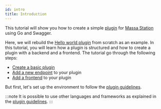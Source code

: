 ```yaml
---
id: intro
title: Introduction
---
```


This tutorial will show you how to create a simple [plugin](/docs/build/massa-station/plugin/introduction) for [Massa Station](/docs/build/massa-station/introduction) using Go and Swagger.

Here, we will rebuild the [Hello world plugin](https://github.com/massalabs/station-massa-hello-world/tree/main) from scratch as an example.
In this tutorial, you will learn how a plugin is structured and how to create a plugin with a backend and a frontend.
The tutorial go through the following steps:

- [Create a basic plugin](./create-plugin-1)
- [Add a new endpoint](./create-plugin-2) to your plugin
- [Add a frontend](./create-plugin-3) to your plugin

But first, let's set up the environment to follow the [plugin guidelines](../../build/massa-station/plugin/guidelines).

:::note
It is possible to use other languages and frameworks as explained in the [plugin guidelines](/docs/build/massa-station/plugin/guidelines).
:::
